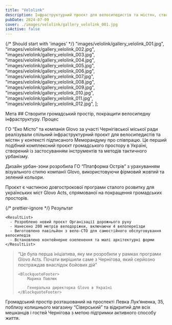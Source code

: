 ```yaml
---
title: "Velolink"
description: Інфраструктурний проєкт для велосипедистів та містян, створений із застосуванням інструментів та методів тактичного урбанізму.
pubDate: 2024-07-09
cover: ./images/velolink/gallery_velolink_001.jpg
isActive: false
---
```


{/* Should start with 'images' */}
"images/velolink/gallery_velolink_001.jpg",
"images/velolink/gallery_velolink_002.jpg",
"images/velolink/gallery_velolink_003.jpg",
"images/velolink/gallery_velolink_004.jpg",
"images/velolink/gallery_velolink_005.jpg",
"images/velolink/gallery_velolink_006.jpg",
"images/velolink/gallery_velolink_007.jpg",
"images/velolink/gallery_velolink_008.jpg",
"images/velolink/gallery_velolink_009.jpg",
"images/velolink/gallery_velolink_010.jpg",
"images/velolink/gallery_velolink_011.jpg",
"images/velolink/gallery_velolink_012.jpg",
];

<TextContent>
  <Badge>Мета</Badge>
  ## Створити громадський простір, покращити велосипедну інфраструктуру.
</TextContent>

<TextContent>
  <Badge>Процес</Badge>

ГО “Еко Місто” та компанія Glovo за участі Чернігівської міської ради реалізували спільний інфраструктурний проєкт для велосипедистів та містян у контексті підписаного Меморандуму про співпрацю. Це перший подібний комплексний проєкт громадського простору в Україні, створений із застосуванням інструментів та методів тактичного урбанізму.

Дизайн урбан-зони розробила ГО “Платформа Острів” з урахуванням візуального стилю компанії Glovo, використовуючи фірмовий жовтий та зелений кольори.

Проєкт є частиною довгострокової програми сталого розвитку для українських міст Glovo Acts, спрямованої на покращення громадських просторів.

</TextContent>

{/* prettier-ignore */}
  <TextContent>
    <Badge>Результат</Badge>

    <ResultList>
      - Розроблено новий проєкт Організації дорожнього руху
      - Нанесено 200 метрів велодоріжки, включаючи 4 велопереїзди
      - Виготовлено павільйон з вело-СТО для самостійного обслуговування велосипедів
      - Встановлено контейнерне озеленення та малі архітектурні форми
    </ResultList>

  </TextContent>

<Blockquote>
<span>“</span>Це була перша ініціатива, яку ми розробили у рамках програми Glovo Acts. 
Почати вирішили саме з Чернігова, який серйозно постраждав внаслідок бойових дій<span>”</span>

    <BlockquoteFooter>
        Марина Павлюк

        Генеральна директорка Glovo в Україні
    </BlockquoteFooter>

</Blockquote>

<TextContent>
  Громадський простір розташований на проспекті Левка Лук’яненка, 35, поблизу
  колишнього магазину “Сіверський” та відкритий для всіх мешканців і гостей
  Чернігова з метою підтримки активного способу життя.
</TextContent>

<TextContent>
  <Logos>
    <Icon name="donors-usaid" />
    <Icon name="donors-usaid" />
    <Icon name="donors-usaid" />
    <Icon name="donors-usaid" />
    <Icon name="donors-usaid" />
  </Logos>
</TextContent>

<MultiSlideGallery imagePaths={velolinkImages} />
